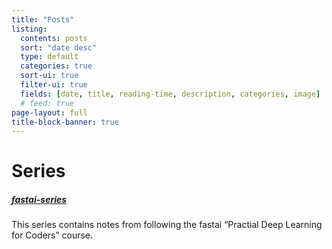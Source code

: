 ```yaml
---
title: "Posts"
listing:
  contents: posts
  sort: "date desc"
  type: default
  categories: true
  sort-ui: true
  filter-ui: true
  fields: [date, title, reading-time, description, categories, image]
  # feed: true
page-layout: full
title-block-banner: true
---
```


# Series
##### [fastai-series](fastai-series.html)
This series contains notes from following the fastai "Practial Deep Learning for Coders" course.
